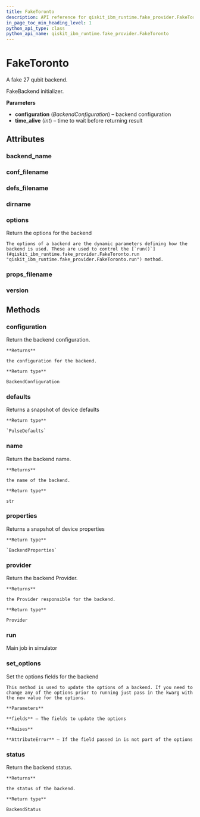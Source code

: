 ```yaml
---
title: FakeToronto
description: API reference for qiskit_ibm_runtime.fake_provider.FakeToronto
in_page_toc_min_heading_level: 1
python_api_type: class
python_api_name: qiskit_ibm_runtime.fake_provider.FakeToronto
---
```


# FakeToronto

<Class id="qiskit_ibm_runtime.fake_provider.FakeToronto" isDedicatedPage={true} github="https://github.com/Qiskit/qiskit-ibm-runtime/tree/stable/0.20/qiskit_ibm_runtime/fake_provider/backends/toronto/fake_toronto.py#L31-L38" signature="FakeToronto">
  A fake 27 qubit backend.

  FakeBackend initializer.

  **Parameters**

  *   **configuration** (*BackendConfiguration*) – backend configuration
  *   **time\_alive** (*int*) – time to wait before returning result

  ## Attributes

  ### backend\_name

  <Attribute id="qiskit_ibm_runtime.fake_provider.FakeToronto.backend_name" name="backend_name" attributeValue="'fake_toronto'" />

  ### conf\_filename

  <Attribute id="qiskit_ibm_runtime.fake_provider.FakeToronto.conf_filename" name="conf_filename" attributeValue="'conf_toronto.json'" />

  ### defs\_filename

  <Attribute id="qiskit_ibm_runtime.fake_provider.FakeToronto.defs_filename" name="defs_filename" attributeValue="'defs_toronto.json'" />

  ### dirname

  <Attribute id="qiskit_ibm_runtime.fake_provider.FakeToronto.dirname" name="dirname" attributeValue="'/home/runner/work/qiskit-ibm-runtime/qiskit-ibm-runtime/qiskit_ibm_runtime/fake_provider/backends/toronto'" />

  ### options

  <Attribute id="qiskit_ibm_runtime.fake_provider.FakeToronto.options" name="options">
    Return the options for the backend

    The options of a backend are the dynamic parameters defining how the backend is used. These are used to control the [`run()`](#qiskit_ibm_runtime.fake_provider.FakeToronto.run "qiskit_ibm_runtime.fake_provider.FakeToronto.run") method.
  </Attribute>

  ### props\_filename

  <Attribute id="qiskit_ibm_runtime.fake_provider.FakeToronto.props_filename" name="props_filename" attributeValue="'props_toronto.json'" />

  ### version

  <Attribute id="qiskit_ibm_runtime.fake_provider.FakeToronto.version" name="version" attributeValue="1" />

  ## Methods

  ### configuration

  <Function id="qiskit_ibm_runtime.fake_provider.FakeToronto.configuration" name="configuration" signature="configuration()">
    Return the backend configuration.

    **Returns**

    the configuration for the backend.

    **Return type**

    BackendConfiguration
  </Function>

  ### defaults

  <Function id="qiskit_ibm_runtime.fake_provider.FakeToronto.defaults" name="defaults" github="https://github.com/Qiskit/qiskit-ibm-runtime/tree/stable/0.20/qiskit_ibm_runtime/fake_provider/fake_pulse_backend.py#L29-L33" signature="defaults()">
    Returns a snapshot of device defaults

    **Return type**

    `PulseDefaults`
  </Function>

  ### name

  <Function id="qiskit_ibm_runtime.fake_provider.FakeToronto.name" name="name" signature="name()">
    Return the backend name.

    **Returns**

    the name of the backend.

    **Return type**

    str
  </Function>

  ### properties

  <Function id="qiskit_ibm_runtime.fake_provider.FakeToronto.properties" name="properties" github="https://github.com/Qiskit/qiskit-ibm-runtime/tree/stable/0.20/qiskit_ibm_runtime/fake_provider/fake_qasm_backend.py#L44-L48" signature="properties()">
    Returns a snapshot of device properties

    **Return type**

    `BackendProperties`
  </Function>

  ### provider

  <Function id="qiskit_ibm_runtime.fake_provider.FakeToronto.provider" name="provider" signature="provider()">
    Return the backend Provider.

    **Returns**

    the Provider responsible for the backend.

    **Return type**

    Provider
  </Function>

  ### run

  <Function id="qiskit_ibm_runtime.fake_provider.FakeToronto.run" name="run" github="https://github.com/Qiskit/qiskit-ibm-runtime/tree/stable/0.20/qiskit_ibm_runtime/fake_provider/fake_backend.py#L545-L574" signature="run(run_input, **kwargs)">
    Main job in simulator
  </Function>

  ### set\_options

  <Function id="qiskit_ibm_runtime.fake_provider.FakeToronto.set_options" name="set_options" signature="set_options(**fields)">
    Set the options fields for the backend

    This method is used to update the options of a backend. If you need to change any of the options prior to running just pass in the kwarg with the new value for the options.

    **Parameters**

    **fields** – The fields to update the options

    **Raises**

    **AttributeError** – If the field passed in is not part of the options
  </Function>

  ### status

  <Function id="qiskit_ibm_runtime.fake_provider.FakeToronto.status" name="status" signature="status()">
    Return the backend status.

    **Returns**

    the status of the backend.

    **Return type**

    BackendStatus
  </Function>
</Class>

